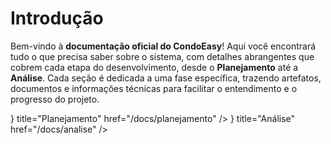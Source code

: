 
# Introdução

Bem-vindo à **documentação oficial do CondoEasy**! Aqui você encontrará tudo o que precisa saber sobre o sistema, com detalhes abrangentes que cobrem cada etapa do desenvolvimento, desde o **Planejamento** até a **Análise**. Cada seção é dedicada a uma fase específica, trazendo artefatos, documentos e informações técnicas para facilitar o entendimento e o progresso do projeto.

<Cards>
  <Cards.Card
    icon={<GearIcon />}
    title="Planejamento"
    href="/docs/planejamento"
  />
  <Cards.Card
    icon={<NewsletterIcon />}
    title="Análise"
    href="/docs/analise"
  />
</Cards>
